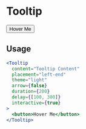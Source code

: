 
<Meta title="Components|Tooltips" />

# Tooltip

<Story name="Tooltip">
  <div>
    <Tooltip
      content="Tooltip Content"
      placement="left-end"
      theme="light"
      arrow={false}
      duration={200}
      delay={[100, 300]}
      interactive={true}
    >
      <button>Hover Me</button>
    </Tooltip>
  </div>
</Story>

<Props of={Tooltip} />

## Usage

```jsx
<Tooltip
  content="Tooltip Content"
  placement="left-end"
  theme="light"
  arrow={false}
  duration={200}
  delay={[100, 300]}
  interactive={true}
>
  <button>Hover Me</button>
</Tooltip>
```
